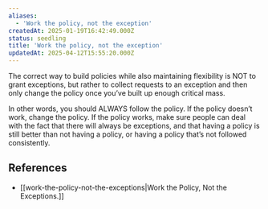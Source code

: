```yaml
---
aliases:
  - 'Work the policy, not the exception'
createdAt: 2025-01-19T16:42:49.000Z
status: seedling
title: 'Work the policy, not the exception'
updatedAt: 2025-04-12T15:55:20.000Z
---
```

The correct way to build policies while also maintaining flexibility is NOT to grant exceptions, but rather to collect requests to an exception and then only change the policy once you’ve built up enough critical mass.

In other words, you should ALWAYS follow the policy. If the policy doesn’t work, change the policy. If the policy works, make sure people can deal with the fact that there will always be exceptions, and that having a policy is still better than not having a policy, or having a policy that’s not followed consistently.

## References

- [[work-the-policy-not-the-exceptions|Work the Policy, Not the Exceptions.]]
